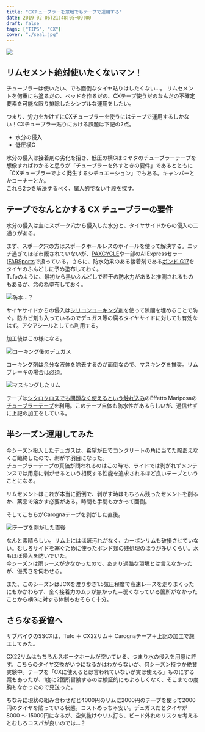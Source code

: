 ---
title: "CXチューブラーを意地でもテープで運用する"
date: 2019-02-06T21:48:05+09:00
draft: false
tags: ["TIPS", "CX"]
cover: "./seal.jpg"
---

![ ](./seal.jpg)

## リムセメント絶対使いたくないマン！

チューブラーは使いたい、でも面倒なタイヤ貼りはしたくない…。
リムセメントを何重にも塗るだの、ベッドを作るだの、CXテープ使うだのなんだの不確定要素を可能な限り排除したシンプルな運用をしたい。

つまり、労力をかけずにCXチューブラーを使うにはテープで運用するしかない！CXチューブラー貼りにおける課題は下記の2点。

- 水分の侵入
- 低圧横G

水分の侵入は接着剤の劣化を招き、低圧の横Gはミヤタのチューブラーテープを想像すればわかると思うが「チューブラーを外すときの要件」であるとともに「CXチューブラーでよく発生するシチュエーション」でもある。キャンバーとかコーナーとか。  
これら2つを解決するべく、属人的でない手段を探す。

## テープでなんとかする CX チューブラーの要件

水分の侵入は主にスポーク穴から侵入した水分と、タイヤサイドからの侵入の二通りがある。

まず、スポーク穴の方はスポークホールレスのホイールを使って解決する。ニッチ過ぎてほぼ市販されていないが、[PAXCYCLE](http://www.paxcycle.com/)や一部のAliExpressセラー([FARSports](https://www.aliexpress.com/store/all-wholesale-products/103713.html)で扱っている。さらに、防水効果のある接着剤である[ボンド G17](https://amzn.to/2JeDVs9)をタイヤのふんどしに予め塗布しておく。  
Tufoのように、最初から黒いふんどしで若干の防水力があると推測されるものもあるが、念の為塗布しておく。

![防水…？](./tufo.jpg)

サイヤサイドからの侵入は[シリコンコーキング剤](https://amzn.to/2Sgj7tN)を使って隙間を埋めることで防ぐ。防カビ剤も入っているのでデュガス等の腐るタイヤサイドに対しても有効なはず。アクアシールとしても利用する。

加工後はこの様になる。

![コーキング後のデュガス](./coaking.jpg)

コーキング剤は余分な液体を除去するのが面倒なので、マスキングを推奨。リムブレーキの場合は必須。

![マスキングしたリム](./seal.jpg)

<Amzn asin="B000TGLPM2" />

テープは[シクロクロスでも問題なく使えるという触れ込み](https://www.cyclowired.jp/lifenews/node/191669)のEffetto Mariposaの[チューブラーテープ](https://amzn.to/2u8o89K)を利用。このテープ自体も防水性があるらしいが、過信せずに上記の加工をしている。

## 半シーズン運用してみた

今シーズン投入したデュガスは、希望が丘でコンクリートの角に当てた際あえなくご臨終したので、剥がす羽目になった。  
チューブラーテープの真価が問われるのはこの時で、ライドでは剥がれずメンテンスでは用意に剥がせるという相反する性能を追求されるほど良いテープということになる。

リムセメントはこれが本当に面倒で、剥がす時はもちろん残ったセメントを削るか、薬品で溶かす必要がある。時間も手間もかかって面倒。

そしてこちらがCarognaテープを剥がした直後。

![テープを剥がした直後](./purged.jpg)

なんと素晴らしい。リム上にはほぼ汚れがなく、カーボンリムも破損させていない。むしろサイドを塞ぐために使ったボンド類の残処理のほうが多いくらい。水もほぼ侵入を防いでいた。  
今シーズンは雨レースが少なかったので、あまり過酷な環境とは言えなかったが、優秀さを伺わせる。

また、このシーズンはJCXを渡り歩き1.5気圧程度で高速レースを走りまくったにもかかわらず、全く接着力のムラが無かった＝弱くなっている箇所がなかったことから横Gに対する体制もおそらく十分。

## さらなる妥協へ

サブバイクのSSCXは、Tufo ＋ CX22リム＋ Carognaテープ＋上記の加工で施工してみた。

CX22リムはもちろんスポークホールが空いている、つまり水の侵入を用意に許す。こちらのタイヤ交換がいつになるかはわからないが、何シーズン持つか絶賛実験中。テープを「CXに使えるとは言われていないが実は使える」ものにする案もあったが、1度に2箇所冒険するのは検証的にもよろしくなく、そこまでの度胸もなかったので見送った。

ちなみに現状の組み合わせだと4000円のリムに2000円のテープを使って2000円のタイヤを貼っている状態。コストめっちゃ安い。デュガスだとタイヤが8000 ～ 15000円になるが、空気抜けやリム打ち、ビード外れのリスクを考えるとむしろコスパが良いのでは…？

<Amzn asin="B00SYZFCGU" />
